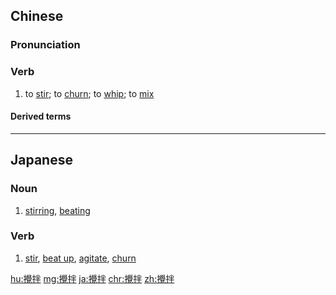 {{also|搅拌}}
==Chinese==
{{zh-forms|s=搅拌}}

===Pronunciation===
{{zh-pron
|m=jiǎobàn
|c=gaau2 bun6
|cat=v
}}

===Verb===
{{zh-verb}}

# to [[stir]]; to [[churn]]; to [[whip]]; to [[mix]]

====Derived terms====
{{zh-der|攪拌機}}

----

==Japanese==
{{ja-kanjitab|かく|はん}}

===Noun===
{{ja-noun|かくはん|こうはん}}

# [[stirring]], [[beating]]

===Verb===
{{ja-verb-suru|tr=trans|かくはん|こうはん}}

# [[stir]], [[beat up]], [[agitate]], [[churn]]

[[hu:攪拌]]
[[mg:攪拌]]
[[ja:攪拌]]
[[chr:攪拌]]
[[zh:攪拌]]